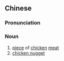 {{also|鸡块}}
==Chinese==
{{zh-forms|s=鸡块}}
{{wikipedia|lang=zh}}

===Pronunciation===
{{zh-pron
|m=jīkuài,er=y
|c=gai1 faai3
|cat=n
}}

===Noun===
{{zh-noun}}

# [[piece]] of [[chicken]] [[meat]]
# [[chicken nugget]]